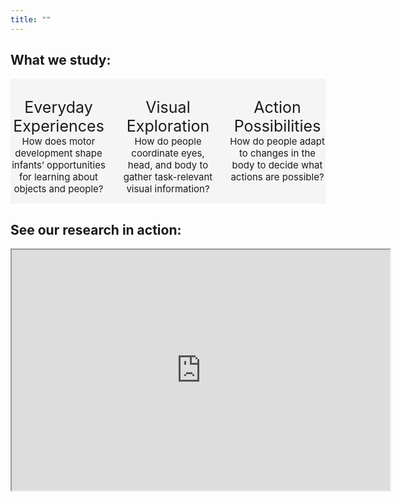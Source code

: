 ```yaml
---
title: ""
---
```


<!-- #### The UCR Perception, Action, & Development Lab studies: -->

<!-- -   [**Natural visual and motor experiences**]{.text-primary} of infants, children, and adults in activities of daily living -->

<!-- -   [**Visual exploration**]{.text-primary} of complex scenes and everyday environments -->

<!-- -   [**Perceptual recalibration**]{.text-primary} to changing motor abilities -->

<!-- ::: {layout-ncol="3" } -->

<!-- ![](images/hmet2.jpg){style="border: 1px solid rgba(0, 0, 0, .8);border-radius: 0px;"} -->

<!-- ![](images/hmet1.jpg){style="border: 1px solid rgba(0, 0, 0, .8);border-radius: 0px;"} -->

<!-- ![](images/ret1.jpg){style="border: 1px solid rgba(0, 0, 0, .8);border-radius: 0px;"} -->

<!-- ::: -->

## What we study:

::: {.columns .column-page-inset style="text-align: center; background-color: WhiteSmoke;" }
::: {.column width="32%"}
<i class="bi-house-fill" style="font-size:75px; text-align: center;"></i> <br/>
[Everyday Experiences]{style="font-size:25px;"} <br/>
[How does motor development shape infants' opportunities for learning about objects and people? ]{style="font-size:15px;"}
:::

::: {.column width="32%"}
<i class="bi-eye-fill" style="font-size:75px; text-align:center;"></i> <br/>
[Visual Exploration]{style="font-size:25px;"} <br/>
[How do people coordinate eyes, head, and body to gather task-relevant visual information?]{style="font-size:15px;"}
:::

::: {.column width="32%"}
<i class="bi-door-open-fill" style="font-size:75px; text-align:center;"></i> <br/>
[Action Possibilities]{style="font-size:25px;"} <br/>
[How do people adapt to changes in the body to decide what actions are possible?]{style="font-size:15px;"}
:::
:::

## See our research in action:

<iframe width="605" height="385" src="https://www.youtube.com/embed/57_gxR8GmGM" frameborder="1" allow="autoplay; encrypted-media" allowfullscreen>

</iframe>

</p>
